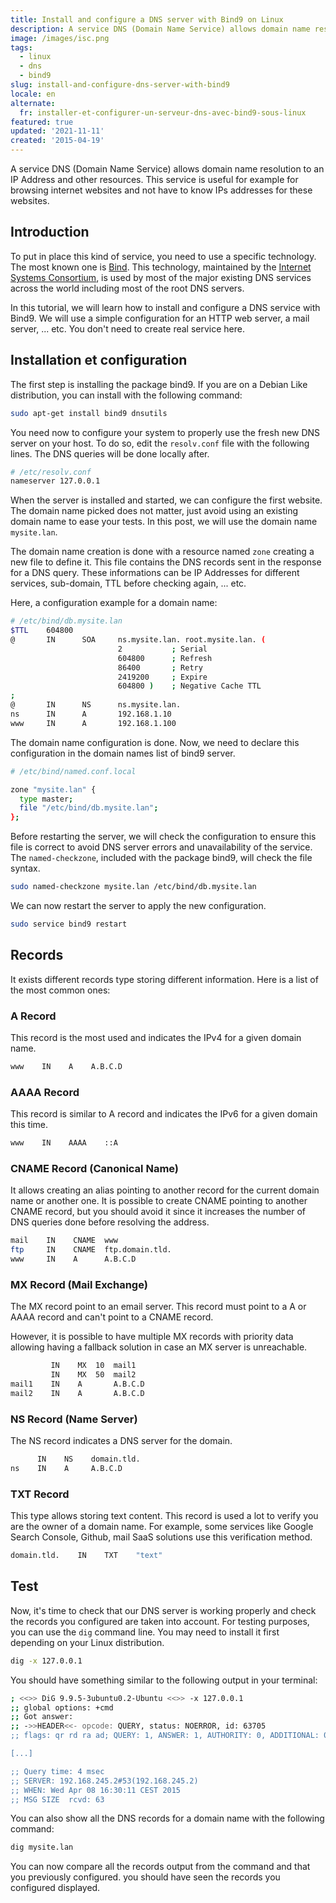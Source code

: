 ```yaml
---
title: Install and configure a DNS server with Bind9 on Linux
description: A service DNS (Domain Name Service) allows domain name resolution to an IP Address and other resources. This service is useful for example for browsing internet websites and not have to know IPs addresses for these websites.
image: /images/isc.png
tags:
  - linux
  - dns
  - bind9
slug: install-and-configure-dns-server-with-bind9
locale: en
alternate:
  fr: installer-et-configurer-un-serveur-dns-avec-bind9-sous-linux
featured: true
updated: '2021-11-11'
created: '2015-04-19'
---
```


A service DNS (Domain Name Service) allows domain name resolution to an IP Address and other resources. This service is useful for example for browsing internet websites and not have to know IPs addresses for these websites.

## Introduction

To put in place this kind of service, you need to use a specific technology. The most known one is [Bind](https://www.isc.org/downloads/bind/). This technology, maintained by the [Internet Systems Consortium](https://www.isc.org/), is used by most of the major existing DNS services across the world including most of the root DNS servers.

In this tutorial, we will learn how to install and configure a DNS service with Bind9. We will use a simple configuration for an HTTP web server, a mail server, ... etc. You don't need to create real service here.

## Installation et configuration

The first step is installing the package bind9. If you are on a Debian Like distribution, you can install with the following command:

```bash
sudo apt-get install bind9 dnsutils
```

You need now to configure your system to properly use the fresh new DNS server on your host. To do so, edit the `resolv.conf` file with the following lines. The DNS queries will be done locally after.

```bash
# /etc/resolv.conf
nameserver 127.0.0.1
```

When the server is installed and started, we can configure the first website. The domain name picked does not matter, just avoid using an existing domain name to ease your tests. In this post, we will use the domain name `mysite.lan`.

The domain name creation is done with a resource named `zone` creating a new file to define it. This file contains the DNS records sent in the response for a DNS query. These informations can be IP Addresses for different services, sub-domain, TTL before checking again, ... etc.

Here, a configuration example for a domain name:

```bash
# /etc/bind/db.mysite.lan
$TTL    604800
@       IN      SOA     ns.mysite.lan. root.mysite.lan. (
                        2           ; Serial
                        604800      ; Refresh
                        86400       ; Retry
                        2419200     ; Expire
                        604800 )    ; Negative Cache TTL
;
@       IN      NS      ns.mysite.lan.
ns      IN      A       192.168.1.10
www     IN      A       192.168.1.100
```

The domain name configuration is done. Now, we need to declare this configuration in the domain names list of bind9 server.

```bash
# /etc/bind/named.conf.local

zone "mysite.lan" {
  type master;
  file "/etc/bind/db.mysite.lan";
};
```

Before restarting the server, we will check the configuration to ensure this file is correct to avoid DNS server errors and unavailability of the service. The `named-checkzone`, included with the package bind9, will check the file syntax.

```bash
sudo named-checkzone mysite.lan /etc/bind/db.mysite.lan
```

We can now restart the server to apply the new configuration.

```bash
sudo service bind9 restart
```

## Records

It exists different records type storing different information. Here is a list of the most common ones:

### A Record

This record is the most used and indicates the IPv4 for a given domain name.

```bash
www    IN    A    A.B.C.D
```

### AAAA Record

This record is similar to A record and indicates the IPv6 for a given domain this time.

```bash
www    IN    AAAA    ::A
```

### CNAME Record (Canonical Name)

It allows creating an alias pointing to another record for the current domain name or another one. It is possible to create CNAME pointing to another CNAME record, but you should avoid it since it increases the number of DNS queries done before resolving the address.

```bash
mail    IN    CNAME  www
ftp     IN    CNAME  ftp.domain.tld.
www     IN    A      A.B.C.D
```

### MX Record (Mail Exchange)

The MX record point to an email server. This record must point to a A or AAAA record and can't point to a CNAME record.

However, it is possible to have multiple MX records with priority data allowing having a fallback solution in case an MX server is unreachable.

```bash
         IN    MX  10  mail1
         IN    MX  50  mail2
mail1    IN    A       A.B.C.D
mail2    IN    A       A.B.C.D
```

### NS Record (Name Server)

The NS record indicates a DNS server for the domain.

```bash
      IN    NS    domain.tld.
ns    IN    A     A.B.C.D
```

### TXT Record

This type allows storing text content. This record is used a lot to verify you are the owner of a domain name. For example, some services like Google Search Console, Github, mail SaaS solutions use this verification method.

```bash
domain.tld.    IN    TXT    "text"
```

## Test

Now, it's time to check that our DNS server is working properly and check the records you configured are taken into account. For testing purposes, you can use the `dig` command line. You may need to install it first depending on your Linux distribution.

```bash
dig -x 127.0.0.1
```

You should have something similar to the following output in your terminal:

```bash
; <<>> DiG 9.9.5-3ubuntu0.2-Ubuntu <<>> -x 127.0.0.1
;; global options: +cmd
;; Got answer:
;; ->>HEADER<<- opcode: QUERY, status: NOERROR, id: 63705
;; flags: qr rd ra ad; QUERY: 1, ANSWER: 1, AUTHORITY: 0, ADDITIONAL: 0

[...]

;; Query time: 4 msec
;; SERVER: 192.168.245.2#53(192.168.245.2)
;; WHEN: Wed Apr 08 16:30:11 CEST 2015
;; MSG SIZE  rcvd: 63
```

You can also show all the DNS records for a domain name with the following command:

```bash
dig mysite.lan
```

You can now compare all the records output from the command and that you previously configured. you should have seen the records you configured displayed.
